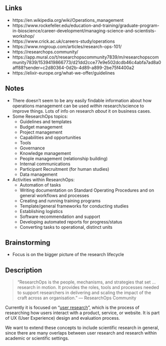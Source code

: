## Links

-   https://en.wikipedia.org/wiki/Operations_management
-   https://www.rockefeller.edu/education-and-training/graduate-program-in-bioscience/career-development/managing-science-and-scientists-workshop/
-   https://www.crick.ac.uk/careers-study/operations
-   https://www.nngroup.com/articles/research-ops-101/
-   https://researchops.community/
-   https://app.mural.co/t/researchopscommunity7839/m/researchopscommunity7839/1539419866773/d21dd2cce77e9e502dcdb46c4abfa7ad8a0aff88?sender=c2d80364-0d2b-4d89-a899-2be75f4400a2
-   https://elixir-europe.org/what-we-offer/guidelines

## Notes

-   There doesn't seem to be any easily findable information about how
    operations management can be used *within* research/science to
    improve things. Lots of info on research *about* it on business
    cases.
-   Some ResearchOps topics:
    -   Guidelines and templates
    -   Budget management
    -   Project management
    -   Capabilities and opportunities
    -   Tools
    -   Governance
    -   Knowledge management
    -   People management (relationship building)
    -   Internal communications
    -   Participant Recruitment (for human studies)
    -   Data management
-   Activities within ResearchOps:
    -   Automation of tasks
    -   Writing documentation on Standard Operating Procedures and on
        general workflows and processes
    -   Creating and running training programs
    -   Template/general frameworks for conducting studies
    -   Establishing logistics
    -   Software recommendation and support
    -   Developing automated reports for progress/status
    -   Converting tasks to operational, distinct units

## Brainstorming

-   Focus is on the bigger picture of the research lifecycle

## Description

> "ResearchOps is the people, mechanisms, and strategies that set ...
> research in motion. It provides the roles, tools and processes needed
> to support researchers in delivering and scaling the impact of the
> craft across an organisation." --- ResearchOps Community

Currently it is focused on "[user
research](https://en.wikipedia.org/wiki/User_research)", which is the
process of researching how users interact with a product, service, or
website. It is part of UX (User Experience) design and evaluation
process.

We want to extend these concepts to include scientific research in
general, since there are many overlaps between user research and
research within academic or scientific settings.
